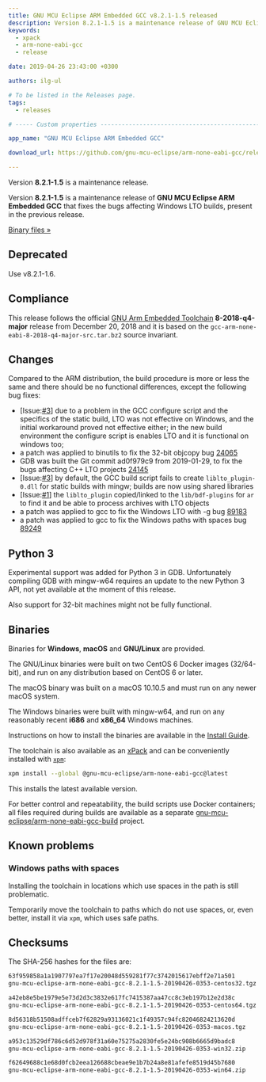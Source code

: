 ```yaml
---
title: GNU MCU Eclipse ARM Embedded GCC v8.2.1-1.5 released
description: Version 8.2.1-1.5 is a maintenance release of GNU MCU Eclipse ARM Embedded GCC.
keywords:
  - xpack
  - arm-none-eabi-gcc
  - release

date: 2019-04-26 23:43:00 +0300

authors: ilg-ul

# To be listed in the Releases page.
tags:
  - releases

# ----- Custom properties -----------------------------------------------------

app_name: "GNU MCU Eclipse ARM Embedded GCC"

download_url: https://github.com/gnu-mcu-eclipse/arm-none-eabi-gcc/releases/tag/v8.2.1-1.5/

---
```


<head><title>{frontMatter.title}</title></head>
<head><meta property="og:title" content={frontMatter.title} /></head>

Version **8.2.1-1.5** is a maintenance release.

<!-- truncate -->

Version **8.2.1-1.5** is a maintenance release of
**GNU MCU Eclipse ARM Embedded GCC** that fixes the bugs affecting Windows
LTO builds, present in the previous release.

<!-- truncate -->

<p><a href={frontMatter.download_url}>Binary files »</a></p>

## Deprecated

Use v8.2.1-1.6.

## Compliance

This release follows the official
[GNU Arm Embedded Toolchain](https://developer.arm.com/open-source/gnu-toolchain/gnu-rm)
**8-2018-q4-major** release from December 20, 2018 and it is based on the
`gcc-arm-none-eabi-8-2018-q4-major-src.tar.bz2` source invariant.

## Changes

Compared to the ARM distribution, the build procedure is more or less the
same and there should be no functional differences, except the following
bug fixes:

- [Issue:[#3](https://github.com/gnu-mcu-eclipse/arm-none-eabi-gcc-build/issues/3)]
  due to a problem in the GCC configure script and the specifics of the static
  build, LTO was not effective on Windows, and the initial workaround proved
  not effective either; in the new build environment the configure script is
  enables LTO and it is functional on windows too;
- a patch was applied to binutils to fix the 32-bit objcopy bug
  [24065](https://sourceware.org/bugzilla/show_bug.cgi?id=24065)
- GDB was built the Git commit ad0f979c9 from 2019-01-29, to fix the bugs
  affecting C++ LTO projects
  [24145](https://sourceware.org/bugzilla/show_bug.cgi?id=24145)
- [Issue:[#3](https://github.com/gnu-mcu-eclipse/arm-none-eabi-gcc-build/issues/3)]
  by default, the GCC build script fails to create `liblto_plugin-0.dll`
  for static builds with mingw; builds are now using shared libraries
- [Issue:[#1](https://github.com/gnu-mcu-eclipse/arm-none-eabi-gcc-build/issues/1)]
  the `liblto_plugin` copied/linked to the `lib/bdf-plugins` for `ar`
  to find it and be able to process archives with LTO objects
- a patch was applied to gcc to fix the Windows LTO with -g bug
  [89183](https://gcc.gnu.org/bugzilla/show_bug.cgi?id=89183)
- a patch was applied to gcc to fix the Windows paths with spaces bug
  [89249](https://gcc.gnu.org/bugzilla/show_bug.cgi?id=89249)

## Python 3

Experimental support was added for Python 3 in GDB. Unfortunately compiling
GDB with mingw-w64 requires an update to the new Python 3
API, not yet available at the moment of this release.

Also support for 32-bit machines might not be fully functional.

## Binaries

Binaries for **Windows**, **macOS** and **GNU/Linux** are provided.

The GNU/Linux binaries were built on two CentOS 6 Docker images (32/64-bit),
and run on any distribution based on CentOS 6 or later.

The macOS binary was built on a macOS 10.10.5 and must run on any newer
macOS system.

The Windows binaries were built with mingw-w64, and run on any reasonably
recent **i686** and **x86_64** Windows machines.

Instructions on how to install the binaries are available in the [Install Guide](/docs/install/).

The toolchain is also available as an
[xPack](https://www.npmjs.com/package/@gnu-mcu-eclipse/arm-none-eabi-gcc)
and can be conveniently installed with
[`xpm`](https://www.npmjs.com/package/xpm):

```sh
xpm install --global @gnu-mcu-eclipse/arm-none-eabi-gcc@latest
```

This installs the latest available version.

For better control and repeatability, the build scripts use Docker containers;
all files required during builds are available as a separate
[gnu-mcu-eclipse/arm-none-eabi-gcc-build](https://github.com/gnu-mcu-eclipse/arm-none-eabi-gcc-build)
project.

## Known problems

### Windows paths with spaces

Installing the toolchain in locations which use spaces in the path is still problematic.

Temporarily move the toolchain to paths which do not use spaces, or, even better, install it via `xpm`, which uses safe paths.

## Checksums

The SHA-256 hashes for the files are:

```txt
63f959858a1a1907797ea7f17e20048d559281f77c3742015617ebff2e71a501
gnu-mcu-eclipse-arm-none-eabi-gcc-8.2.1-1.5-20190426-0353-centos32.tgz

a42eb8e5be1979e5e73d2d3c3832e617fc7415387aa47cc8c3eb197b12e2d38c
gnu-mcu-eclipse-arm-none-eabi-gcc-8.2.1-1.5-20190426-0353-centos64.tgz

8d56318b51508adffceb7f62829a93136021c1f49357c94fc82046824213620d
gnu-mcu-eclipse-arm-none-eabi-gcc-8.2.1-1.5-20190426-0353-macos.tgz

a953c13529df786c6d52d978f31a60e75275a2830fe5e24bc908b6665d9badc8
gnu-mcu-eclipse-arm-none-eabi-gcc-8.2.1-1.5-20190426-0353-win32.zip

f62649688c1e68d0fcb2eea126688cbeae9e1b7b24a8e81afefe8519d45b7680
gnu-mcu-eclipse-arm-none-eabi-gcc-8.2.1-1.5-20190426-0353-win64.zip
```
